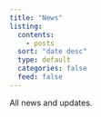 ```yaml
---
title: "News"
listing:
  contents:
    - posts
  sort: "date desc"
  type: default
  categories: false
  feed: false
---
```


All news and updates.